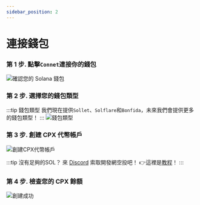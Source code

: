 ```yaml
---
sidebar_position: 2
---
```


# 連接錢包

### 第 1 步. 點擊`Connet`連接你的錢包
![確認您的 Solana 錢包](/img/tutorial/connect-wallet.png)

### 第 2 步. 選擇您的錢包類型
:::tip 錢包類型
我們現在提供`Sollet`、`Solflare`和`Bonfida`，未來我們會提供更多的錢包類型！
:::
![錢包類型](/img/tutorial/wallet-type.png)

### 第 3 步. 創建 CPX 代幣帳戶

![創建CPX代幣帳戶](/img/tutorial/create-wallet.png)

:::tip
沒有足夠的SOL？ 來 [Discord](https://discord.gg/4rTM9tRV8s) 索取開發網空投吧！
👉這裡是[教程](/docs/wallet/sol-airdrop)！
:::

### 第 4 步. 檢查您的 CPX 餘額

![創建成功](/img/tutorial/create-successfully.png)
